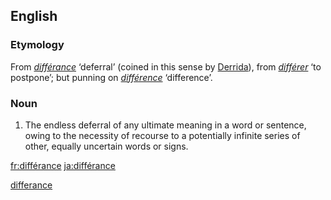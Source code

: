 ==English==
{{wikipedia}}

===Etymology===
From {{etyl|fr|en}} ''[[#French|différance]]'' ‘deferral’ (coined in this sense by [[w:Jacques Derrida|Derrida]]), from ''[[différer]]'' ‘to postpone’; but punning on ''[[différence]]'' ‘difference’.

===Noun===
{{en-noun|-}}

# {{context|literary theory|linguistics|lang=en}} The endless deferral of any ultimate meaning in a word or sentence, owing to the necessity of recourse to a potentially infinite series of other, equally uncertain words or signs.

[[Category:English terms spelled with É|differance]]

[[fr:différance]]
[[ja:différance]]